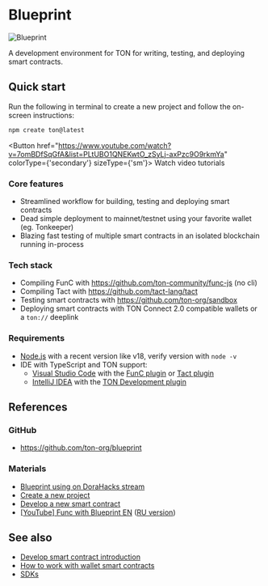 

# Blueprint

![Blueprint](/img/blueprint/logo.svg)

A development environment for TON for writing, testing, and deploying smart contracts.

## Quick start

Run the following in terminal to create a new project and follow the on-screen instructions:

```bash
npm create ton@latest
```

<Button href="https://www.youtube.com/watch?v=7omBDfSqGfA&list=PLtUBO1QNEKwtO_zSyLj-axPzc9O9rkmYa" colorType={'secondary'} sizeType={'sm'}>
  Watch video tutorials
</Button>

### Core features

* Streamlined workflow for building, testing and deploying smart contracts
* Dead simple deployment to mainnet/testnet using your favorite wallet (eg. Tonkeeper)
* Blazing fast testing of multiple smart contracts in an isolated blockchain running in-process

### Tech stack

* Compiling FunC with https://github.com/ton-community/func-js (no cli)
* Compiling Tact with https://github.com/tact-lang/tact
* Testing smart contracts with https://github.com/ton-org/sandbox
* Deploying smart contracts with TON Connect 2.0 compatible wallets or a `ton://` deeplink

### Requirements

* [Node.js](https://nodejs.org/) with a recent version like v18, verify version with `node -v`
* IDE with TypeScript and TON support:
  * [Visual Studio Code](https://code.visualstudio.com/) with the [FunC plugin](https://marketplace.visualstudio.com/items?itemName=tonwhales.func-vscode) or [Tact plugin](https://marketplace.visualstudio.com/items?itemName=tonstudio.vscode-tact)
  * [IntelliJ IDEA](https://www.jetbrains.com/idea/) with the [TON Development plugin](https://plugins.jetbrains.com/plugin/23382-ton)

## References

### GitHub

* https://github.com/ton-org/blueprint

### Materials

* [Blueprint using on DoraHacks stream](https://www.youtube.com/watch?v=5ROXVM-Fojo)
* [Create a new project](https://github.com/ton-org/blueprint#create-a-new-project)
* [Develop a new smart contract](https://github.com/ton-org/blueprint#develop-a-new-contract)
* [[YouTube] Func with Blueprint EN](https://www.youtube.com/watch?v=7omBDfSqGfA\&list=PLtUBO1QNEKwtO_zSyLj-axPzc9O9rkmYa) ([RU version](https://youtube.com/playlist?list=PLyDBPwv9EPsA5vcUM2vzjQOomf264IdUZ))

## See also

* [Develop smart contract introduction](/v3/documentation/smart-contracts/overview)
* [How to work with wallet smart contracts](/v3/guidelines/smart-contracts/howto/wallet)
* [SDKs](/v3/guidelines/dapps/apis-sdks/sdk)

<Feedback />
